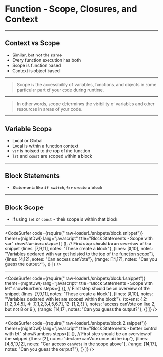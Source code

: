 
# Function - Scope, Closures, and Context 

---

## Context vs Scope

* Similar, but not the same
* Every function execution has both 
* Scope is function based
* Context is object based

---

> Scope is the accessibility of variables, functions, and objects in some particular part of your code during runtime. 

---

>  In other words, scope determines the visibility of variables and other resources in areas of your code.

---

## Variable Scope

* Local or Global 
* Local is within a function context
* `var` is hoisted to the top of the function 
* `let` and `const` are scoped within a block 

---

## Block Statements

* Statements like `if`, `switch`, `for` create a block

---

## Block Scope

* If using `let` or `const` - their scope is within that block

---

<CodeSurfer
  code={require("!raw-loader!./snippets/block.snippet")}
  theme={nightOwl}
  lang="javascript"
  title="Block Statements - Scope with var"
  showNumbers
  steps={[
    {}, // First step should be an overview of the snippet
    {lines: [7,9,11], notes: "These create a block"},
    {lines: [8,10], notes: "Variables declared with var get hoisted to the top of the function scope"},
    {lines: [4,12], notes: "Can access canVote"},
    {range: [14,17], notes: "Can you guess the output?"},
    {}
  ]}
/>

---

<CodeSurfer
  code={require("!raw-loader!./snippets/block.1.snippet")}
  theme={nightOwl}
  lang="javascript"
  title="Block Statements - Scope with let"
  showNumbers
  steps={[
    {}, // First step should be an overview of the snippet
    {lines: [7,9,11], notes: "These create a block"},
    {lines: [8,10], notes: "Variables declared with let are scoped within the block"},
    {tokens: {
        2: [1,2,3,4,5],
        4: [0,1,2,3,4,5,6,7],
        12: [1,2,3]
    }, notes: 'access canVote on line 2, but not 8 or 9'},
    {range: [14,17], notes: "Can you guess the output?"},
    {}
  ]}
/>

---
<CodeSurfer
  code={require("!raw-loader!./snippets/block.2.snippet")}
  theme={nightOwl}
  lang="javascript"
  title="Block Statements - better control with let"
  showNumbers
  steps={[
    {}, // First step should be an overview of the snippet
    {lines: [2], notes: "declare canVote once at the top"},
    {lines: [4,8,10,12], notes: "Can access `canVote` in the scope above"},
    {range: [14,17], notes: "Can you guess the output?"},
    {}
  ]}
/>
